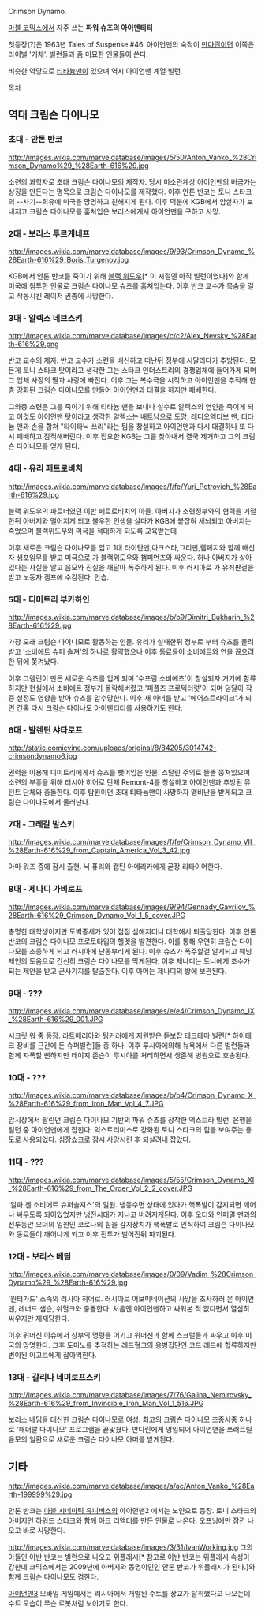 Crimson Dynamo.

[[마블 코믹스]]에서 자주 쓰는 '''파워 슈츠의 아이덴티티'''

첫등장(?)은 1963년 Tales of Suspense #46. 아이언맨의 숙적이 [[만다린]]이면 이쪽은 라이벌 '기체'. 빌런들과 좀 미묘한 인물들이 쓴다.

비슷한 악당으로 [[티타늄맨]]이 있으며 역시 아이언맨 계열 빌런.

[[목차]]

== 역대 크림슨 다이나모 ==
=== 초대 - 안톤 반코 ===
http://images.wikia.com/marveldatabase/images/5/50/Anton_Vanko_%28Crimson_Dynamo%29_%28Earth-616%29.jpg

소련의 과학자로 초대 크림슨 다이나모의 제작자. 당시 미소관계상 아이언맨의 버금가는 상징을 만든다는 명목으로 크림슨 다이나모를 제작했다. 이후 안톤 반코는 토니 스타크의 --사기--회유에 미국을 망명하고 친해지게 된다. 이후 덕분에 KGB에서 암살자가 보내지고 크림슨 다이나모를 훔쳐입은 보리스에게서 아이언맨을 구하고 사망.

=== 2대 - 보리스 투르게네프 ===
http://images.wikia.com/marveldatabase/images/9/93/Crimson_Dynamo_%28Earth-616%29_Boris_Turgenov.jpg

KGB에서 안톤 반코를 죽이기 위해 [[블랙 위도우]][* 이 시절엔 아직 빌런이였다]와 함께 미국에 침투한 인물로 크림슨 다이나모 슈츠를 훔쳐입는다. 이후 반코 교수가 목숨을 걸고 작동시킨 레이저 권총에 사망한다.

=== 3대 - 알렉스 네브스키 ===
http://images.wikia.com/marveldatabase/images/c/c2/Alex_Nevsky_%28Earth-616%29.png

반코 교수의 제자. 반코 교수가 소련을 배신하고 떠난뒤 정부에 시달리다가 추방된다. 모든게 토니 스타크 탓이라고 생각한 그는 스타크 인더스트리의 경쟁업체에 들어가게 되며 그 업체 사장의 딸과 사랑에 빠진다. 이후 그는 복수극을 시작하고 아이언맨을 추적해 한층 강화된 크림슨 다이나모를 만들어 아이언맨과 대결을 하지만 패배한다. 

그와중 소련은 그를 죽이기 위해 티타늄 맨을 보내나 실수로 알렉스의 연인을 죽이게 되고 이것도 아이언맨 탓이라고 생각한 알렉스는 배트남으로 도망, 레디오엑티브 맨, 티타늄 맨과 손을 합쳐 "타이타닉 쓰리"라는 팀을 창설하고 아이언맨과 다시 대결하나 또 다시 패배하고 잠적해버린다. 이후 집요한 KGB는 그를 찾아내서 결국 제거하고 그의 크림슨 다이나모를 얻게 된다.

=== 4대 - 유리 패트로비치 ===
http://images.wikia.com/marveldatabase/images/f/fe/Yuri_Petrovich_%28Earth-616%29.jpg

블랙 위도우의 파트너였던 이반 페트로비치의 아들. 아버지가 소련정부와의 협력을 거절한뒤 아버지와 떨어지게 되고 불우한 인생을 살다가 KGB에 붙잡혀 세뇌되고 아버지는 죽었으며 블랙위도우와 미국을 적대하게 되도록 교육받는데

이후 새로운 크림슨 다이나모를 입고 1대 타이탄맨,다크스타,그리핀,렘페지와 함께 배신자 생포임무를 받고 미국으로 가 블랙위도우와 챔피언즈와 싸운다. 허나 아버지가 살아있다는 사실을 알고 음모와 진실을 깨달아 폭주하게 된다. 이후 러시아로 가 유죄판결을 받고 노동자 캠프에 수감된다. 안습.

=== 5대 - 디미트리 부카하인 ===
http://images.wikia.com/marveldatabase/images/b/b9/Dimitri_Bukharin_%28Earth-616%29.jpg

가장 오래 크림슨 다이나모로 활동하는 인물. 유리가 실패한뒤 정부로 부터 슈츠를 물려받고 '소비에트 슈퍼 솔져'의 하나로 활약했으나 이후 동료들이 소비에트와 연을 끊으려 한 뒤에 쫒겨났다.

이후 그렘린이 만든 새로운 슈츠를 입게 되며 '수프림 소비에츠'이 창설되자 거기에 함류하지만 현실에서 소비에트 정부가 몰락해버렸고 '피플즈 프로텍터럿'이 되며 덩달아 작중 설정도 영향을 받아 슈츠를 압수당한다. 이후 새 아머를 받고 '에어스트라이크'가 되면 간혹 다시 크림슨 다이나모 아이덴티티를 사용하기도 한다.

=== 6대 - 발렌틴 샤타로프 ===
http://static.comicvine.com/uploads/original/8/84205/3014742-crimsondynamo6.jpg

권력을 이용해 디미트리에게서 슈츠를 뺏어입은 인물. 스탈린 주의로 똘똘 뭉쳐있으며 소련의 부흥을 위해 러시아 히어로 단체 Remont-4를 창설하고 아이언맨과 추방된 뮤턴트 단체와 충돌한다. 이후 탐원이던 초대 티타늄맨이 사망하자 맹비난을 받게되고 크림슨 다이나모에서 물러난다.

=== 7대 - 그레갈 발스키 ===
http://images.wikia.com/marveldatabase/images/f/fe/Crimson_Dynamo_VII_%28Earth-616%29_from_Captain_America_Vol_3_42.jpg

아마 워즈 중에 잠시 출현. 닉 퓨리와 캡틴 아메리카에게 곧장 리타이어한다.

=== 8대 - 제나디 가비로프 ===
http://images.wikia.com/marveldatabase/images/9/94/Gennady_Gavrilov_%28Earth-616%29_Crimson_Dynamo_Vol_1_5_cover.JPG

총명한 대학생이지만 도벽증세가 있어 점점 심해지더니 대학해서 퇴출당한다. 이후 안톤 반코의 크림슨 다이나모 프로토타입의 헬멧을 발견한다. 이를 통해 우연히 크림슨 다이나모를 조종하게 되고 러시아에 난동부리게 된다. 이후 슈츠가 폭주할걸 알게되고 웨닝 제인의 도움으로 간신히 크림슨 다이나모를 막게된다. 이후 제나디는 토니에게 조수가 되는 제안을 받고 군사기지를 탈출한다. 이후 아머는 제나디의 방에 보관된다.

=== 9대 - ??? ===
http://images.wikia.com/marveldatabase/images/e/e4/Crimson_Dynamo_IX_%28Earth-616%29_001.JPG

시크릿 워 중 등장. 라트베리아와 팅커러에게 지원받은 듣보잡 테크테마 빌런[* 하이테크 장비를 근간에 둔 슈퍼빌런]들 중 하나. 이후 루시아에의해 뉴욕에서 다른 빌런들과 함께 자폭할 뻔하지만 데이지 존슨이 루시아를 처리하면서 생존해 병원으로 호송된다.

=== 10대 - ??? ===
http://images.wikia.com/marveldatabase/images/b/b4/Crimson_Dynamo_X_%28Earth-616%29_from_Iron_Man_Vol_4_7.JPG

암시장에서 팔린던 크림슨 다이나모 기반의 파워 슈츠를 장착한 엑스트라 빌런. 은행을 털던 중 아이언맨에게 잡힌다. 익스트리미스로 강화된 토니 스타크의 힘을 보여주는 용도로 사용되었다. 심장쇼크로 잠시 사망시킨 후 되살려내 잡았다.

=== 11대 - ??? ===
http://images.wikia.com/marveldatabase/images/5/55/Crimson_Dynamo_XI_%28Earth-616%29_from_The_Order_Vol_2_2_cover.JPG

'알파 젠 소비에트 슈퍼솔져스'의 일원. 냉동수면 상태에 있다가 핵폭발이 감지되면 깨어나 싸우도록 되어있었지만 냉전시대가 지나고 버려지게된다. 이후 오더와 인퍼멀 맨과의 전투동안 오더의 일원인 코로나의 힘을 감지장치가 핵폭발로 인식하여 크림슨 다이나모와 동료들이 깨어나게 되고 이후 전투가 벌어진뒤 파괴된다.

=== 12대 - 보리스 베딤 ===
http://images.wikia.com/marveldatabase/images/0/09/Vadim_%28Crimson_Dynamo%29_%28Earth-616%29.jpg

'원터가드' 소속의 러시아 히어로. 러시아로 어보미네이션의 사망을 조사하러 온 아이언맨, 레너드 샘슨, 쉬헐크와 충돌한다. 처음엔 아이언맨하고 싸워본 적 없다면서 열심히 싸우지만 제재당한다.

이후 워머신 이슈에서 상부의 명령을 어기고 워머신과 함께 스크럴들과 싸우고 이후 미국의 망명한다. 그후 도미노를 추적하는 레드헐크의 용병집단인 코드 레드에 합류하지만 변이된 이고르에게 잡아먹힌다.

=== 13대 - 갈리나 네미로프스키 ===
http://images.wikia.com/marveldatabase/images/7/76/Galina_Nemirovsky_%28Earth-616%29_from_Invincible_Iron_Man_Vol_1_516.JPG

보리스 베딤을 대신한 크림슨 다이나모로 여성. 최고의 크림슨 다이나모 조종사중 하나로 '패더랄 다이나모' 프로그램을 끝맞쳤다. 만다린에게 영입되어 아이언맨을 쓰러트릴 음모의 일환으로 새로운 크림슨 다이나모 아머를 받게된다.

== 기타 ==
http://images.wikia.com/marveldatabase/images/a/ac/Anton_Vanko_%28Earth-199999%29.jpg

안톤 반코는 [[마블 시네마틱 유니버스]]의 아이언맨2 에서는 노인으로 등장. 토니 스타크의 아버지인 하워드 스타크와 함께 아크 리액터를 만든 인물로 나온다. 오프닝에만 잠깐 나오고 바로 사망한다.

http://images.wikia.com/marveldatabase/images/3/31/IvanWorking.jpg
그의 아들인 이반 반코는 빌런으로 나오고 위플래시[* 참고로 이반 반코는 위플래시 속성이 강한데 코믹스에서는 2009년에 아버지와 동명이인인 안톤 반코가 위플래시가 된다.]와 함께 크림슨 다이나모도 겸한다. 

[[아이언맨3]] 모바일 게임에서는 러시아에서 개발된 수트를 장교가 탈취했다고 나오는데 수트 모습이 무슨 로봇처럼 보이기도 한다.
